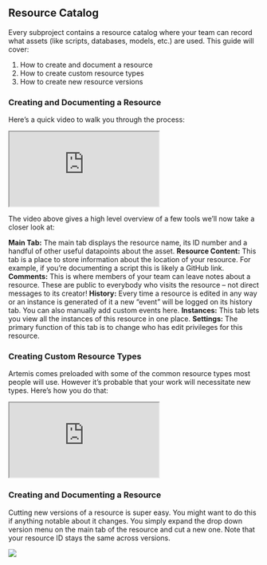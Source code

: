 

## Resource Catalog
Every subproject contains a resource catalog where your team can record what assets (like scripts, databases, models, etc.) are used. This guide will cover: 
1. How to create and document a resource
2. How to create custom resource types
3. How to create new resource versions

### Creating and Documenting a Resource
Here’s a quick video to walk you through the process:
<iframe src="https://www.youtube.com/embed/SlNlw7wScvY"> </iframe>

The video above gives a high level overview of a few tools we’ll now take a closer look at:

**Main Tab:** The main tab displays the resource name, its ID number and a handful of other useful datapoints about the asset.
**Resource Content:** This tab is a place to store information about the location of your resource. For example, if you’re documenting a script this is likely a GitHub link.
**Comments:** This is where members of your team can leave notes about a resource. These are public to everybody who visits the resource – not direct messages to its creator!
**History:** Every time a resource is edited in any way or an instance is generated of it a new “event” will be logged on its history tab. You can also manually add custom events here.
**Instances:** This tab lets you view all the instances of this resource in one place.
**Settings:** The primary function of this tab is to change who has edit privileges for this resource.

### Creating Custom Resource Types

Artemis comes preloaded with some of the common resource types most people will use. However it’s probable that your work will necessitate new types. Here’s how you do that: 
<iframe src="https://www.youtube.com/embed/rd3l6dBryaw"> </iframe>

### Creating and Documenting a Resource
Cutting new versions of a resource is super easy. You might want to do this if anything notable about it changes. You simply expand the drop down version menu on the main tab of the resource and cut a new one. Note that your resource ID stays the same across versions. 

<Frame caption="Adding and toggling between versions of a resource">
  <img src="https://d27n7fycrsusaz.cloudfront.net/New+versions+of+resources.PNG" />
</Frame>
